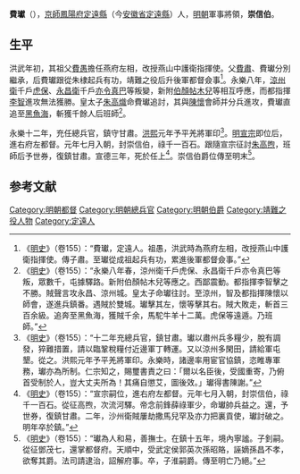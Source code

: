 '''費瓛'''（{{bd|？||1428年|catIdx=}}），[[京師|京師]][[鳳陽府|鳳陽府]][[定遠縣|定遠縣]]（今[[安徽省|安徽省]][[定遠縣|定遠縣]]）人，[[明朝|明朝]]軍事將領，'''崇信伯'''。

== 生平 ==
洪武年初，其祖父[[費愚|費愚]]擔任燕府左相，改授燕山中護衛指揮使。父[[費肅|費肅]]、費瓛分別繼承，后費瓛跟從朱棣起兵有功，靖難之役后升後軍都督僉事<ref>《[[明史|明史]]》（卷155）：“費瓛，定遠人。祖愚，洪武時為燕府左相，改授燕山中護衛指揮使。傳子肅。至瓛從成祖起兵有功，累進後軍都督僉事。”</ref>。永樂八年，[[涼州衛|涼州衛]]千戶[[虎保|虎保]]、[[永昌衛|永昌衛]]千戶[[亦令真巴|亦令真巴]]等叛變，新附[[伯顏帖木兒|伯顏帖木兒]]等相互呼應，而都指揮[[李智|李智]]進攻無法獲勝。皇太子[[朱高熾|朱高熾]]命費瓛追討，其與[[陳懷|陳懷]]會師并分兵進攻，費瓛直追至[[黑魚海|黑魚海]]，斬獲千餘人后班師<ref>《[[明史|明史]]》（卷155）：“永樂八年春，涼州衛千戶虎保、永昌衛千戶亦令真巴等叛，眾數千，屯據驛路。新附伯顏帖木兒等應之。西鄙震動。都指揮李智擊之不勝。賊聲言攻永昌、涼州城。皇太子命瓛往討。至涼州，智及都指揮陳懷以師會，遂進兵鎮番。遇賊於雙城。瓛擊其左，懷等擊其右。賊大敗走，斬首三百余級。追奔至黑魚海，獲賊千余，馬駝牛羊十二萬。虎保等遠遁。乃班師。”</ref>。

永樂十二年，充任總兵官，鎮守甘肅。[[洪熙|洪熙]]元年予平羌將軍印<ref>《[[明史|明史]]》（卷155）：“十二年充總兵官，鎮甘肅。瓛以肅州兵多糧少，脫有調發，猝難措置，請以臨鞏稅糧付近邊軍丁轉運。又以涼州多閑田，請給軍屯墾。從之。洪熙元年予平羌將軍印。永樂時，諸邊率用宦官協鎮，恣睢專軍務，瓛亦為所制。仁宗知之，賜璽書責之曰：「爾以名臣後，受國重寄，乃俯首受制於人，豈大丈夫所為！其痛自懲艾，圖後效。」瓛得書陳謝。”</ref>。[[明宣宗|明宣宗]]即位后，進右府左都督。元年七月入朝，封崇信伯，祿千一百石。跟隨宣宗征討[[朱高煦|朱高煦]]，班師后予世券，復鎮甘肅。宣德三年，死於任上<ref>《[[明史|明史]]》（卷155）：“宣宗嗣位，進右府左都督。元年七月入朝，封崇信伯，祿千一百石。從征高煦，次流河驛。帝念前鋒薛祿軍少，命瓛帥兵益之。還，予世券，復鎮甘肅。二年，沙州衛賊屢劫撒馬兒罕及亦力把裏貢使，瓛討破之。明年卒於鎮。”</ref>。崇信伯爵位傳至明末<ref>《[[明史|明史]]》（卷155）：“瓛為人和易，善撫士。在鎮十五年，境內寧謐。子釗嗣。從征鄧茂七，還掌都督府。天順中，受武定侯郭英次孫昭賂，誣嫡孫昌不孝，欲奪其爵。法司請逮治，詔解府事。卒，子淮嗣爵。傳至明亡乃絕。”</ref>。

==参考文献==
{{wikisource|明史/卷155}}
<div class="references-small">
<references />
</div>



[[Category:明朝都督|Category:明朝都督]]
[[Category:明朝總兵官|Category:明朝總兵官]]
[[Category:明朝伯爵|Category:明朝伯爵]]
[[Category:靖難之役人物|Category:靖難之役人物]]
[[Category:定遠人|Category:定遠人]]